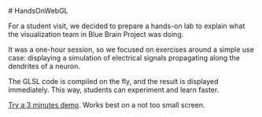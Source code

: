<div>
# HandsOnWebGL

For a student visit, we decided to prepare a hands-on lab to explain what the visualization team in Blue Brain Project was doing.

It was a one-hour session, so we focused on exercises around a simple use case: displaying a simulation of electrical signals propagating along the dendrites of a neuron.

The GLSL code is compiled on the fly, and the result is displayed immediately. This way, students can experiment and learn faster.

[Try a 3 minutes demo](apps/hands-on-webgl/index.html). Works best on a not too small screen.

</div>
